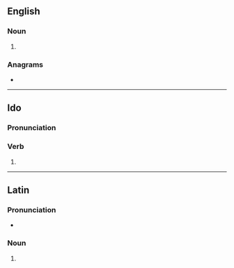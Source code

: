==English==

===Noun===
{{head|en|noun form}}

# {{plural of|en|venti}}

===Anagrams===
* {{anagrams|en|a=einstv|invest}}

----

==Ido==

===Pronunciation===
{{io-IPA}}

===Verb===
{{io-verb form}}

# {{io-form of|vent}}

----

==Latin==

===Pronunciation===
* {{la-IPA|ventīs}}

===Noun===
{{la-noun-form|ventīs}}

# {{inflection of|la|ventus||dat//abl|p}}